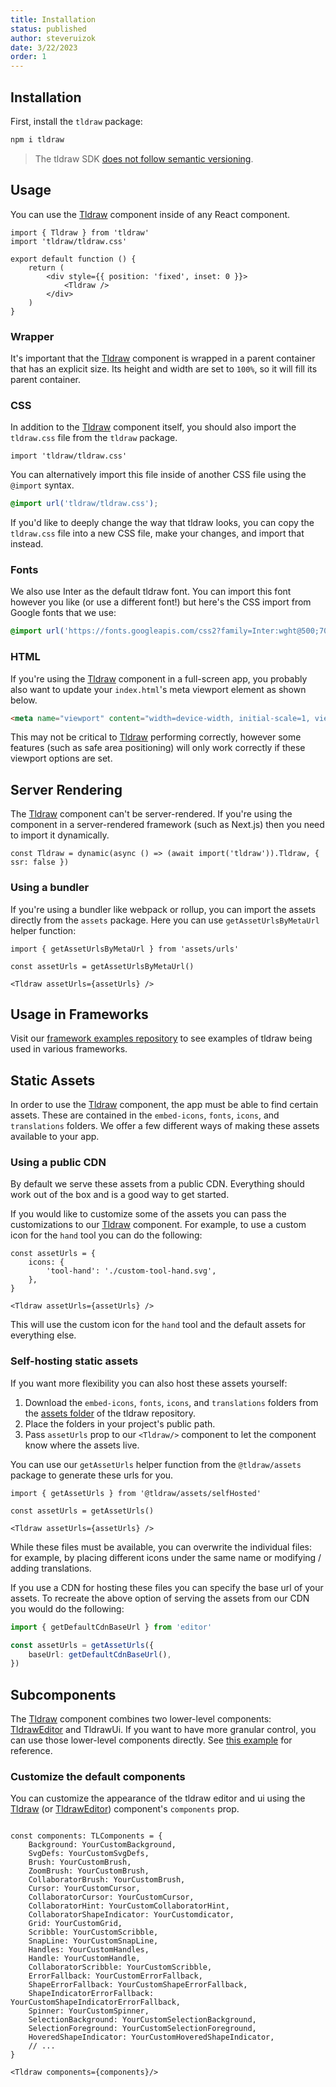 ```yaml
---
title: Installation
status: published
author: steveruizok
date: 3/22/2023
order: 1
---
```


## Installation

First, install the `tldraw` package:

```bash
npm i tldraw
```

> The tldraw SDK [does not follow semantic versioning](/releases-versioning).

## Usage

You can use the [Tldraw](?) component inside of any React component.

```tsx
import { Tldraw } from 'tldraw'
import 'tldraw/tldraw.css'

export default function () {
	return (
		<div style={{ position: 'fixed', inset: 0 }}>
			<Tldraw />
		</div>
	)
}
```

### Wrapper

It's important that the [Tldraw](?) component is wrapped in a parent container that has an explicit size. Its height and width are set to `100%`, so it will fill its parent container.

### CSS

In addition to the [Tldraw](?) component itself, you should also import the `tldraw.css` file from the `tldraw` package.

```tsx
import 'tldraw/tldraw.css'
```

You can alternatively import this file inside of another CSS file using the `@import` syntax.

```css
@import url('tldraw/tldraw.css');
```

If you'd like to deeply change the way that tldraw looks, you can copy the `tldraw.css` file into a new CSS file, make your changes, and import that instead.

### Fonts

We also use Inter as the default tldraw font. You can import this font however you like (or use a different font!) but here's the CSS import from Google fonts that we use:

```css
@import url('https://fonts.googleapis.com/css2?family=Inter:wght@500;700&display=swap');
```

### HTML

If you're using the [Tldraw](?) component in a full-screen app, you probably also want to update your `index.html`'s meta viewport element as shown below.

```html
<meta name="viewport" content="width=device-width, initial-scale=1, viewport-fit=cover" />
```

This may not be critical to [Tldraw](?) performing correctly, however some features (such as safe area positioning) will only work correctly if these viewport options are set.

## Server Rendering

The [Tldraw](?) component can't be server-rendered. If you're using the component in a server-rendered framework (such as Next.js) then you need to import it dynamically.

```tsx
const Tldraw = dynamic(async () => (await import('tldraw')).Tldraw, { ssr: false })
```

### Using a bundler

If you're using a bundler like webpack or rollup, you can import the assets directly from the `assets` package. Here you can use `getAssetUrlsByMetaUrl` helper function:

```tsx
import { getAssetUrlsByMetaUrl } from 'assets/urls'

const assetUrls = getAssetUrlsByMetaUrl()

<Tldraw assetUrls={assetUrls} />
```

## Usage in Frameworks

Visit our [framework examples repository](https://github.com/tldraw/examples) to see examples of tldraw being used in various frameworks.

## Static Assets

In order to use the [Tldraw](?) component, the app must be able to find certain assets. These are contained in the `embed-icons`, `fonts`, `icons`, and `translations` folders. We offer a few different ways of making these assets available to your app.

### Using a public CDN

By default we serve these assets from a public CDN. Everything should work out of the box and is a good way to get started.

If you would like to customize some of the assets you can pass the customizations to our [Tldraw](?) component. For example, to use a custom icon for the `hand` tool you can do the following:

```tsx
const assetUrls = {
    icons: {
        'tool-hand': './custom-tool-hand.svg',
    },
}

<Tldraw assetUrls={assetUrls} />
```

This will use the custom icon for the `hand` tool and the default assets for everything else.

### Self-hosting static assets

If you want more flexibility you can also host these assets yourself:

1. Download the `embed-icons`, `fonts`, `icons`, and `translations` folders from the [assets folder](https://github.com/tldraw/tldraw/tree/main/assets) of the tldraw repository.
2. Place the folders in your project's public path.
3. Pass `assetUrls` prop to our `<Tldraw/>` component to let the component know where the assets live.

You can use our `getAssetUrls` helper function from the `@tldraw/assets` package to generate these urls for you.

```tsx
import { getAssetUrls } from '@tldraw/assets/selfHosted'

const assetUrls = getAssetUrls()

<Tldraw assetUrls={assetUrls} />
```

While these files must be available, you can overwrite the individual files: for example, by placing different icons under the same name or modifying / adding translations.

If you use a CDN for hosting these files you can specify the base url of your assets. To recreate the above option of serving the assets from our CDN you would do the following:

```ts
import { getDefaultCdnBaseUrl } from 'editor'

const assetUrls = getAssetUrls({
	baseUrl: getDefaultCdnBaseUrl(),
})
```

## Subcomponents

The [Tldraw](?) component combines two lower-level components: [TldrawEditor](?) and TldrawUi. If you want to have more granular control, you can use those lower-level components directly. See [this example](https://github.com/tldraw/tldraw/blob/main/apps/examples/src/examples/exploded/ExplodedExample.tsx) for reference.

### Customize the default components

You can customize the appearance of the tldraw editor and ui using the [Tldraw](?) (or [TldrawEditor](?)) component's `components` prop.

```tsx

const components: TLComponents = {
	Background: YourCustomBackground,
	SvgDefs: YourCustomSvgDefs,
	Brush: YourCustomBrush,
	ZoomBrush: YourCustomBrush,
	CollaboratorBrush: YourCustomBrush,
	Cursor: YourCustomCursor,
	CollaboratorCursor: YourCustomCursor,
	CollaboratorHint: YourCustomCollaboratorHint,
	CollaboratorShapeIndicator: YourCustomdicator,
	Grid: YourCustomGrid,
	Scribble: YourCustomScribble,
	SnapLine: YourCustomSnapLine,
	Handles: YourCustomHandles,
	Handle: YourCustomHandle,
	CollaboratorScribble: YourCustomScribble,
	ErrorFallback: YourCustomErrorFallback,
	ShapeErrorFallback: YourCustomShapeErrorFallback,
	ShapeIndicatorErrorFallback: YourCustomShapeIndicatorErrorFallback,
	Spinner: YourCustomSpinner,
	SelectionBackground: YourCustomSelectionBackground,
	SelectionForeground: YourCustomSelectionForeground,
	HoveredShapeIndicator: YourCustomHoveredShapeIndicator,
	// ...
}

<Tldraw components={components}/>
```
